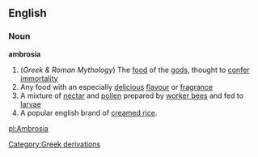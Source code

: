 ==English==
===Noun===
{{wikipedia}}
'''ambrosia'''
#(''Greek & Roman Mythology'') The [[food]] of the [[gods]], thought to [[confer]] [[immortality]]
#Any food with an especially [[delicious]] [[flavour]] or [[fragrance]]
#A mixture of [[nectar]] and [[pollen]] prepared by [[worker bee]]s and fed to [[larvae]]
#A popular english brand of [[creamed rice]].
[[Category:Greek derivations]]

[[pl:Ambrosia]]
